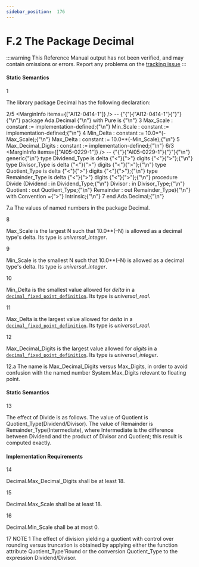 ```yaml
---
sidebar_position:  176
---
```


# F.2 The Package Decimal

:::warning
This Reference Manual output has not been verified,
and may contain omissions or errors.
Report any problems on the [tracking issue](https://github.com/ada-lang-io/ada-lang-io/issues/20)
:::



#### Static Semantics

<MarginText>1</MarginText>
<p>The library package Decimal has the following declaration: <br /></p>

<MarginText>2/5</MarginText>
<MarginInfo items={["AI12-0414-1"]} />
<CodeBlock language="ada">
--  {"{"}{"AI12-0414-1"}{"}"}{"\n"} package Ada.Decimal {"\n"}   with  Pure is {"\n"}
<MarginText>3</MarginText>
   Max_Scale : constant := implementation-defined;{"\n"}   Min_Scale : constant := implementation-defined;{"\n"}
<MarginText>4</MarginText>
   Min_Delta : constant := 10.0**(-Max_Scale);{"\n"}   Max_Delta : constant := 10.0**(-Min_Scale);{"\n"}
<MarginText>5</MarginText>
   Max_Decimal_Digits : constant := implementation-defined;{"\n"}
<MarginText>6/3</MarginText>
<MarginInfo items={["AI05-0229-1"]} />
--  {"{"}{"AI05-0229-1"}{"}"}{"\n"}    generic{"\n"}      type Dividend_Type  is delta {"<"}{">"} digits {"<"}{">"};{"\n"}      type Divisor_Type   is delta {"<"}{">"} digits {"<"}{">"};{"\n"}      type Quotient_Type  is delta {"<"}{">"} digits {"<"}{">"};{"\n"}      type Remainder_Type is delta {"<"}{">"} digits {"<"}{">"};{"\n"}   procedure Divide (Dividend  : in Dividend_Type;{"\n"}                     Divisor   : in Divisor_Type;{"\n"}                     Quotient  : out Quotient_Type;{"\n"}                     Remainder : out Remainder_Type){"\n"}      with Convention ={">"} Intrinsic;{"\n"}
<MarginText>7</MarginText>
end Ada.Decimal;{"\n"}

</CodeBlock>
<MarginText>7.a</MarginText>
<Admonition type="aarm" aarm="implementation-defined" title="Implementation defined: ">
<strong></strong>The values of named numbers in the package Decimal.<br /></Admonition>

<MarginText>8</MarginText>
<p>Max_Scale is the largest N such that 10.0**(&ndash;N) is allowed as a decimal type's delta. Its type is <em>universal_integer</em>.<br /></p>

<MarginText>9</MarginText>
<p>Min_Scale is the smallest N such that 10.0**(&ndash;N) is allowed as a decimal type's delta. Its type is <em>universal_integer</em>.<br /></p>

<MarginText>10</MarginText>
<p>Min_Delta is the smallest value allowed for <em>delta</em> in a <code><a href="../AA-3/AA-3.5#S0049">decimal_fixed_point_definition</a></code>. Its type is <em>universal_real</em>.<br /></p>

<MarginText>11</MarginText>
<p>Max_Delta is the largest value allowed for <em>delta</em> in a <code><a href="../AA-3/AA-3.5#S0049">decimal_fixed_point_definition</a></code>. Its type is <em>universal_real</em>.<br /></p>

<MarginText>12</MarginText>
<p>Max_Decimal_Digits is the largest value allowed for <em>digits</em> in a <code><a href="../AA-3/AA-3.5#S0049">decimal_fixed_point_definition</a></code>. Its type is <em>universal_integer</em>. <br /></p>

<MarginText>12.a</MarginText>
<Admonition type="aarm" aarm="reason" title="Reason: ">
<strong></strong>The name is Max_Decimal_Digits versus Max_Digits, in order to avoid confusion with the named number System.Max_Digits relevant to floating point. <br /></Admonition>


#### Static Semantics

<MarginText>13</MarginText>
<p>The effect of Divide is as follows. The value of Quotient is Quotient_Type(Dividend/Divisor). The value of Remainder is Remainder_Type(Intermediate), where Intermediate is the difference between Dividend and the product of Divisor and Quotient; this result is computed exactly. <br /></p>


#### Implementation Requirements

<MarginText>14</MarginText>
<p>Decimal.Max_Decimal_Digits shall be at least 18.<br /></p>

<MarginText>15</MarginText>
<p>Decimal.Max_Scale shall be at least 18.<br /></p>

<MarginText>16</MarginText>
<p>Decimal.Min_Scale shall be at most 0. <br /></p>

<MarginText>17</MarginText>
<Admonition type="aarm" aarm="note" title="Note: ">
NOTE 1   The effect of division yielding a quotient with control over rounding versus truncation is obtained by applying either the function attribute Quotient_Type'Round or the conversion Quotient_Type to the expression Dividend/Divisor. <br /></Admonition>

